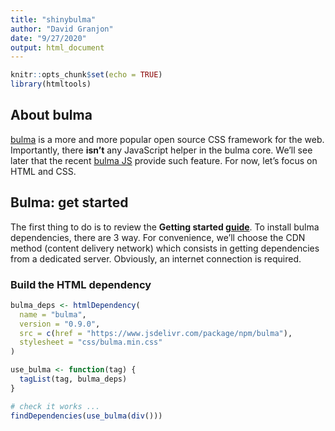 ```yaml
---
title: "shinybulma"
author: "David Granjon"
date: "9/27/2020"
output: html_document
---
```


```r
knitr::opts_chunk$set(echo = TRUE)
library(htmltools)
```

## About bulma
[bulma](https://bulma.io/) is a more and more popular open source CSS framework for the web. Importantly, there **isn't** any JavaScript helper in the bulma core. We'll see later that the recent [bulma JS](https://bulmajs.tomerbe.co.uk/) provide such feature. For now, let's focus on HTML and CSS.

## Bulma: get started
The first thing to do is to review the **Getting started [guide](https://bulma.io/documentation/overview/start/)**. To install bulma dependencies, there are 3 way. For convenience, we'll choose the CDN method (content delivery network) which consists in getting dependencies from a dedicated server.
Obviously, an internet connection is required.

### Build the HTML dependency
```r
bulma_deps <- htmlDependency(
  name = "bulma",
  version = "0.9.0",
  src = c(href = "https://www.jsdelivr.com/package/npm/bulma"),
  stylesheet = "css/bulma.min.css"
)
```

```r
use_bulma <- function(tag) {
  tagList(tag, bulma_deps)
}

# check it works ...
findDependencies(use_bulma(div()))
```
